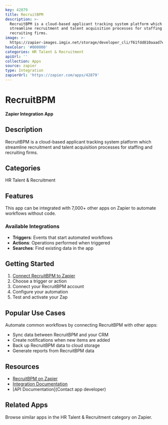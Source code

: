 ```yaml
---
key: 42879
title: RecruitBPM
description: >-
  RecruitBPM is a cloud-based applicant tracking system platform which
  streamline recruitment and talent acquisition processes for staffing and
  recruiting firms.
image: >-
  https://zapier-images.imgix.net/storage/developer_cli/f61fdd810aaad7e338fbb8067950e313.png?auto=format%2Ccompress&ixlib=python-3.0.0&q=50
hexColor: '#000000'
categories: HR Talent & Recruitment
apiUrl: ''
collection: Apps
source: zapier
type: Integration
zapierUrl: 'https://zapier.com/apps/42879'
---
```

# RecruitBPM

**Zapier Integration App**

## Description

RecruitBPM is a cloud-based applicant tracking system platform which streamline recruitment and talent acquisition processes for staffing and recruiting firms.

## Categories

HR Talent & Recruitment

## Features

This app can be integrated with 7,000+ other apps on Zapier to automate workflows without code.

### Available Integrations

- **Triggers**: Events that start automated workflows
- **Actions**: Operations performed when triggered
- **Searches**: Find existing data in the app

## Getting Started

1. [Connect RecruitBPM to Zapier](https://zapier.com/apps/42879)
2. Choose a trigger or action
3. Connect your RecruitBPM account
4. Configure your automation
5. Test and activate your Zap

## Popular Use Cases

Automate common workflows by connecting RecruitBPM with other apps:

- Sync data between RecruitBPM and your CRM
- Create notifications when new items are added
- Back up RecruitBPM data to cloud storage
- Generate reports from RecruitBPM data

## Resources

- [RecruitBPM on Zapier](https://zapier.com/apps/42879)
- [Integration Documentation](https://zapier.com/apps/42879/integrations)
- [API Documentation](Contact app developer)

## Related Apps

Browse similar apps in the HR Talent & Recruitment category on Zapier.
